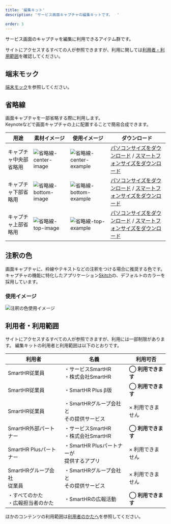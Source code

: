 ```yaml
---
title: '編集キット'
description: 'サービス画面キャプチャの編集キットです。  '

order: 3
---
```



サービス画面のキャプチャを編集に利用できるアイテム群です。  

サイトにアクセスするすべての人が参照できますが、利用に関しては[利用者・利用範囲](#h2-3)を確認してください。


## 端末モック
[端末モック](../mock)を参照してください。

## 省略線
画面キャプチャを一部省略する際に利用します。  
Keynoteなどで画面キャプチャの上に配置することで簡易合成できます。

| 用途 | 素材イメージ | 使用イメージ | ダウンロード |
| --- | --- | --- | --- |
| キャプチャ中央部省略用 | ![省略線-center-image](./images/kit/break-axis_center_image.png)|![省略線-center-example](./images/kit/center_example_image.png)　| <a href="/downloads/break-axis_personal-computer-size_center.png" download>パソコンサイズをダウンロード</a> / <a href="/downloads/break-axis_smartphone-size_center.png" download>スマートフォンサイズをダウンロード</a> |
| キャプチャ下部省略用 | ![省略線-bottom-image](./images/kit/break-axis_bottom_image.png)|![省略線-bottom-example](./images/kit/bottom_example_image.png)　| <a href="/downloads/break-axis_personal-computer-size_bottom.png" download>パソコンサイズをダウンロード</a> / <a href="/downloads/break-axis_smartphone-size_bottom.png" download>スマートフォンサイズをダウンロード</a> |
| キャプチャ上部省略用 | ![省略線-top-image](./images/kit/break-axis_top_image.png)|![省略線-top-example](./images/kit/top_example_image.png)　|<a href="/downloads/break-axis_personal-computer-size_top.png" download>パソコンサイズをダウンロード</a> / <a href="/downloads/break-axis_smartphone-size_top.png" download>スマートフォンサイズをダウンロード</a> |


## 注釈の色
画面キャプチャに、枠線やテキストなどの注釈をつける場合に推奨する色です。  
キャプチャの機能に特化したアプリケーション<a href="https://apps.apple.com/jp/app/skitch-%E6%92%AE%E3%82%8B-%E6%8F%8F%E3%81%8D%E8%BE%BC%E3%82%80-%E5%85%B1%E6%9C%89%E3%81%99%E3%82%8B/id425955336?mt=12" target="_blank">Skitch</a>の、デフォルトのカラーを採用しています。
<ColorPalettesWrapper>
 <ColorPalette colorValue="#fc0c59" colorName="Annotaion" description="" />
</ColorPalettesWrapper>

### 使用イメージ

![注釈の色使用イメージ](./images/kit/skitch_example.png) 

## 利用者・利用範囲

サイトにアクセスするすべての人が参照できますが、利用には一部制限があります。
編集キットの利用者と利用範囲は以下のとおりです。

<TableWrapper>
  <table>
    <thead>
      <tr>
        <th>利用者</th>
        <th>名義</th>
        <th>利用可否</th>
      </tr>
    </thead>
    <tbody>
      <tr>
        <td>SmartHR従業員</td>
        <td>・サービスSmartHR<br/>・株式会社SmartHR</td>
        <td><strong>◯ 利用できます</strong></td>
      </tr>
      <tr>
        <td>SmartHR従業員</td>
        <td>・SmartHR Plus β版</td>
        <td><strong>◯ 利用できます</strong></td>
      </tr>
      <tr>
        <td>SmartHR従業員</td>
        <td>・SmartHRグループ会社と<br/>その提供サービス</td>
        <td>× 利用できません</td>
      </tr>
      <tr>
        <td>SmartHR外部パートナー</td>
        <td>・サービスSmartHR<br/>・株式会社SmartHR</td>
        <td><strong>◯ 利用できます</strong></td>
      </tr>
      <tr>
        <td>SmartHR Plusパートナー</td>
        <td>・SmartHR Plusパートナーが<br/>提供するアプリ</td>
        <td>× 利用できません</td>
      </tr>
      <tr>
        <td>SmartHRグループ会社<br/>従業員</td>
        <td>・SmartHRグループ会社と<br/>その提供サービス</td>
        <td>× 利用できません</td>
      </tr>
      <tr>
        <td>・すべてのかた<br/>・広報担当者のかた</td>
        <td>・SmartHRの広報活動</td>
        <td><strong>◯ 利用できます</strong></td>
      </tr>
    </tbody>
  </table>
</TableWrapper>

ほかのコンテンツの利用範囲は[利用者のかたへ](/introduction/user/)を参照してください。

